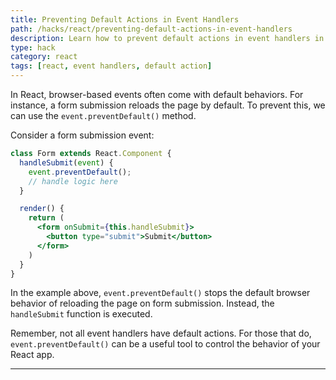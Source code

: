 ```yaml
---
title: Preventing Default Actions in Event Handlers
path: /hacks/react/preventing-default-actions-in-event-handlers
description: Learn how to prevent default actions in event handlers in React. It includes snippets of code to easily understand and implement this approach.
type: hack
category: react
tags: [react, event handlers, default action]
---
```


In React, browser-based events often come with default behaviors. For instance, a form submission reloads the page by default. To prevent this, we can use the `event.preventDefault()` method. 

Consider a form submission event:

```jsx
class Form extends React.Component {
  handleSubmit(event) {
    event.preventDefault();
    // handle logic here
  }

  render() {
    return (
      <form onSubmit={this.handleSubmit}>
        <button type="submit">Submit</button>
      </form>
    )
  }
}
```

In the example above, `event.preventDefault()` stops the default browser behavior of reloading the page on form submission. Instead, the `handleSubmit` function is executed.

Remember, not all event handlers have default actions. For those that do, `event.preventDefault()` can be a useful tool to control the behavior of your React app.

---

